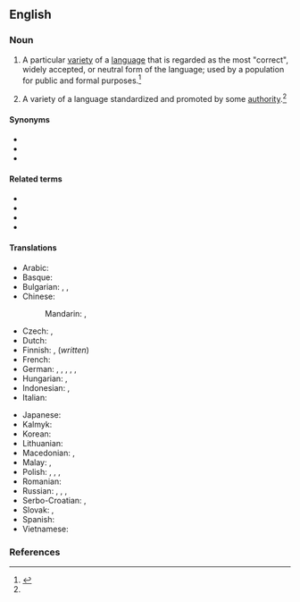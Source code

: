 ==English==
{{wikipedia}}

===Noun===
{{en-noun}}

# {{lb|en|sociolinguistics}} A particular [[variety]] of a [[language]] that is regarded as the most "correct", widely accepted, or neutral form of the language; used by a population for public and formal purposes.<ref name=":0">{{Cite book|last=Finegan|first=Edward|year=2007|title=Language: Its Structure and Use|location=Boston|publisher=Cengage Learning|pages=14|isbn=1413030556|url=http://books.google.com/books?id=7oVNbsmOqWwC}}</ref>
# {{lb|en|sociolinguistics}} A variety of a language standardized and promoted by some [[authority]].<ref name=":0" />

====Synonyms====
* {{l|en|standard}}
* {{l|en|standard dialect}}
* {{l|en|standard variety}}

====Related terms====
* {{l|en|Modern Standard Arabic}}
* {{l|en|Standard English}}
* {{l|en|Standard German}}
* {{l|en|Standard Mandarin}}

====Translations====
{{trans-top|variety of language regarded as most "correct", widely accepted, or neutral}}
* Arabic: {{t|ar|معيرة لغة|f|tr=muʿīra luḡa}}
* Basque: {{t|eu|hizkuntza estandar}}
* Bulgarian: {{t|bg|стандартен език|m}}, {{t|bg|литературен език|m}}, {{t|bg|книжовен език|m}}
* Chinese:
*: Mandarin: {{t|cmn|標準語言|sc=Hani}}, {{t|cmn|标准语言|sc=Hani}}
* Czech: {{t|cs|standardní jazyk|m}}, {{t|cs|spisovný jazyk|m}}
* Dutch: {{t+|nl|standaardtaal|f}}
* Finnish: {{t+|fi|yleiskieli}}, {{t+|fi|kirjakieli}} (''written'')
* French: {{t|fr|langue standard|f}}
* German: {{t+|de|Standardsprache|f}}, {{t+|de|Ausbausprache|f}}, {{t+|de|Schriftsprache|f}} {{gloss|especially written}}, {{t|de|Einheitssprache|f}}, {{t|de|Hochsprache|f}}, {{t|de|Literatursprache|f}}
* Hungarian: {{t|hu|sztenderd nyelvváltozat}}, {{t|hu|sztenderd nyelv}}
* Indonesian: {{t+|id|bahasa baku}}, {{t+|id|bahasa standar}}
* Italian: {{t|it|lingua standard|f}}
{{trans-mid}}
* Japanese: {{t|ja|標準語|tr=hyōjungo}}
* Kalmyk: {{t|xal|бәрмҗ келн}}
* Korean: {{t+|ko|표준어|sc=Kore}}
* Lithuanian: {{t|lt|bendrinė kalba|f}}
* Macedonian: {{t|mk|стандарден јазик|m}}, {{t|mk|литературен јазик|m}}
* Malay: {{t|ms|bahasa baku}}, {{t|ms|bahasa piawai}}
* Polish: {{t+|pl|język standardowy|m}}, {{t+|pl|język literacki|m}}, {{t+|pl|język ogólny|m}}, {{t|pl|dialekt kulturalny|m}}
* Romanian: {{t|ro|limbă standard}}
* Russian: {{t|ru|стандартный язык|m}}, {{t+|ru|литературный язык |m}}, {{t|ru|нормативный язык|m}}, {{t|ru|культурный язык|m}}
* Serbo-Croatian: {{t|sh|standardni jezik|m}}, {{t|sh|književni jezik|m}}
* Slovak: {{t|sk|štandardný jazyk|m}}, {{t|sk|spisovný jazyk|m}}
* Spanish: {{t|es|lengua estándar|f}}
* Vietnamese: {{t|vi|tiếng chuẩn}}
{{trans-bottom}}

===References===
{{reflist}}